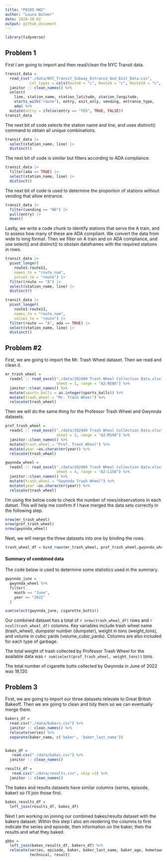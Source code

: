 ```yaml
---
title: "P8105 HW2"
author: "Laura Bulmer"
date: 2024-10-02
output: github_document
---
```


```r
library(tidyverse)
```

## Problem 1

First I am going to import and then read/clean the NYC Transit data.

```r
transit_data = 
  read_csv("./data/NYC_Transit_Subway_Entrance_And_Exit_Data.csv", 
           col_types = cols(Route8 = "c", Route9 = "c", Route10 = "c", Route11 = "c")) %>% 
  janitor :: clean_names() %>% 
  select(
    line, station_name, station_latitude, station_longitude, 
    starts_with("route"), entry, exit_only, vending, entrance_type, 
    ada) %>% 
  mutate(entry = ifelse(entry == "YES", TRUE, FALSE))
transit_data
```

The next bit of code selects the station name and line, and uses distinct() command to 
obtain all unique combinations.
```r
transit_data |> 
  select(station_name, line) |> 
  distinct()
```

The next bit of code is similar but filters according to ADA compliance.
```r
transit_data |> 
  filter(ada == TRUE) |> 
  select(station_name, line) |> 
  distinct()
```


The next bit of code is used to determine the proportion of stations without 
vending that allow entrance.
```r
transit_data |> 
  filter(vending == "NO") |> 
  pull(entry) |> 
  mean()
```

Lastly, we write a code chunk to identify stations that serve the A train, and to assess how many of these are ADA compliant. We convert the data from wide to long format. Then we filter on A train and on ADA compliance, and use select() and distinct() to obstain dataframes with the required stations in rows.
```r
transit_data |> 
  pivot_longer(
    route1:route11,
    names_to = "route_num",
    values_to = "route") |> 
  filter(route == "A") |> 
  select(station_name, line) |> 
  distinct()

transit_data |> 
  pivot_longer(
    route1:route11,
    names_to = "route_num",
    values_to = "route") |> 
  filter(route == "A", ada == TRUE) |> 
  select(station_name, line) |> 
  distinct()
```

## Problem #2

First, we are going to import the Mr. Trash Wheel dataset. Then we read and 
clean it. 


```r
mr_trash_wheel = 
  readxl :: read_excel("./data/202409 Trash Wheel Collection Data.xlsx", 
                       sheet = 1, range = "A2:N586") %>% 
  janitor::clean_names() %>% 
  mutate(sports_balls = as.integer(sports_balls)) %>% 
  mutate(trash_wheel = "Mr. Trash Wheel") %>% 
  relocate(trash_wheel)
```

Then we will do the same thing for the Professor Trash Wheel and Gwynnda datasets.

```r
prof_trash_wheel = 
  readxl :: read_excel("./data/202409 Trash Wheel Collection Data.xlsx", 
                       sheet = 2, range = "A2:M108") %>% 
  janitor::clean_names() %>% 
  mutate(trash_wheel = "Prof. Trash Wheel") %>% 
  mutate(year =as.character(year)) %>% 
  relocate(trash_wheel)

gwynnda_wheel = 
  readxl :: read_excel("./data/202409 Trash Wheel Collection Data.xlsx", 
                       sheet = 4, range = "A2:L158") %>% 
  janitor::clean_names() %>% 
  mutate(trash_wheel = "Gwynnda Trash Wheel") %>% 
  mutate(year =as.character(year)) %>% 
  relocate(trash_wheel)
```

I'm using the below code to check the number of rows/observations in each datset.
This will help me confirm if I have merged the data sets correctly in the 
following step.

```r
nrow(mr_trash_wheel)
nrow(prof_trash_wheel)
nrow(gwynnda_wheel)
```

Next, we will merge the three datasets into one by binding the rows.

```r
trash_wheel_df = bind_rows(mr_trash_wheel, prof_trash_wheel,gwynnda_wheel)
```

#### Summary of combined data

The code below is used to determine some statistics used in the summary.

```r
gwynnda_june =
  gwynnda_wheel %>% 
  filter(
    month == "June",
    year == "2022"
  )

sum(select(gwynnda_june, cigarette_butts))
```

Our combined dataset has a total of `r nrow(trash_wheel_df)` rows and `r ncol(trash_wheel_df)` columns. Key variables include trash wheel name (trash_wheel), dumpster number (dumpster), weight in tons (weight_tons), and volume in cubic yards (volume_cubic_yards). Columns are also included for each type of garbage. 

The total weight of trash collected by Professor Trash Wheel for the available 
data was `r sum(select(prof_trash_wheel, weight_tons))` tons. 

The total number of cigarette butts collected by Gwynnda in June of 2022 was 18,120.

## Problem 3

First, we are going to import our three datasets relevate to Great British
Bakeoff. Then we are going to clean and tidy them so we can eventually merge them.

```r
bakers_df =
  read.csv("./data/bakers.csv") %>% 
  janitor :: clean_names() %>% 
  relocate(series) %>% 
  separate(baker_name, c('baker', 'baker_last_name'))


bakes_df =
   read.csv("./data/bakes.csv") %>% 
  janitor :: clean_names()

results_df =
   read.csv("./data/results.csv", skip =2) %>% 
  janitor :: clean_names()
```

The bakes and results datasets have similar columns (series, episode, baker) so 
I'll join those first.

```r
bakes_results_df = 
  left_join(results_df, bakes_df)
```

Next I am working on joining our combined bakes/results dataset with the bakers
dataset. Within this step I also am reodering the columns to first indicate the
series and episode, then information on the baker, then the results and what they baked.

```r
gbbs = 
  left_join(bakes_results_df, bakers_df) %>% 
  relocate(series, episode, baker, baker_last_name, baker_age, hometown, baker_occupation, 
           technical, result)
```

